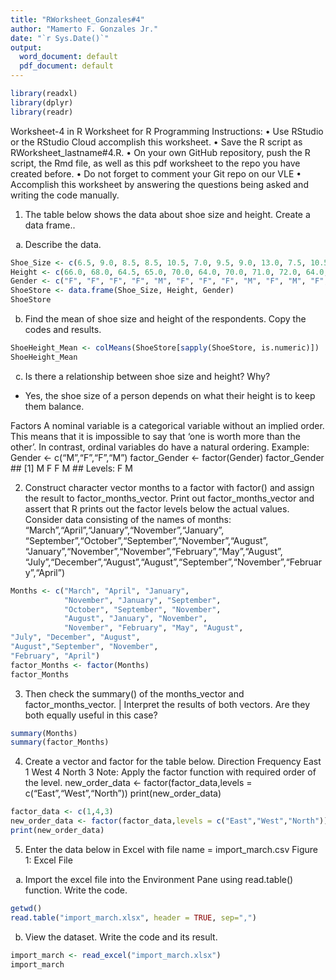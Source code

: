 ```yaml
---
title: "RWorksheet_Gonzales#4"
author: "Mamerto F. Gonzales Jr."
date: "`r Sys.Date()`"
output:
  word_document: default
  pdf_document: default
---
```


```R
library(readxl)
library(dplyr)
library(readr)
```

Worksheet-4 in R
Worksheet for R Programming
Instructions:
• Use RStudio or the RStudio Cloud accomplish this worksheet.
• Save the R script as RWorksheet_lastname#4.R.
• On your own GitHub repository, push the R script, the Rmd file, as well as this
pdf worksheet to the repo you have created before.
• Do not forget to comment your Git repo on our VLE
• Accomplish this worksheet by answering the questions being asked and writing
the code manually.

1. The table below shows the data about shoe size and height. Create a data frame..
a. Describe the data.

```r
Shoe_Size <- c(6.5, 9.0, 8.5, 8.5, 10.5, 7.0, 9.5, 9.0, 13.0, 7.5, 10.5, 8.5, 12.0, 10.5, 13.0, 11.5, 8.5, 5.0, 10.0, 6.5, 7.5, 8.5, 10.5, 8.5, 10.5, 11.0, 9.0, 13.0)
Height <- c(66.0, 68.0, 64.5, 65.0, 70.0, 64.0, 70.0, 71.0, 72.0, 64.0, 74.5, 67.0, 71.0, 71.0, 77.0, 72.0, 59.0, 62.0, 72.0, 66.0, 64.0, 67.0, 73.0, 69.0, 72.0, 70.0, 69.0, 70.0)
Gender <- c("F", "F", "F", "F", "M", "F", "F", "F", "M", "F", "M", "F", "M", "M", "M", "M", "F", "F", "M", "F", "F", "M", "M", "F", "M", "M", "M", "M")
ShoeStore <- data.frame(Shoe_Size, Height, Gender)
ShoeStore
```

b. Find the mean of shoe size and height of the respondents.
Copy the codes and results.

```R
ShoeHeight_Mean <- colMeans(ShoeStore[sapply(ShoeStore, is.numeric)])
ShoeHeight_Mean
```

c. Is there a relationship between shoe size and height? Why?

- Yes, the shoe size of a person depends on what their height is to keep them balance.

Factors
A nominal variable is a categorical variable without an implied order. This
means that it is impossible to say that ‘one is worth more than the other’.
In contrast, ordinal variables do have a natural ordering.
Example:
Gender <- c("M","F","F","M")
factor_Gender <- factor(Gender)
factor_Gender
## [1] M F F M
## Levels: F M

2. Construct character vector months to a factor with factor() and assign the result to
factor_months_vector. Print out factor_months_vector and assert that R prints out
the factor levels below the actual values.
Consider data consisting of the names of months:
"March","April","January","November","January",
"September","October","September","November","August",
"January","November","November","February","May","August",
"July","December","August","August","September","November","February","April")

```R
Months <- c("March", "April", "January", 
            "November", "January", "September", 
            "October", "September", "November",
            "August", "January", "November", 
            "November", "February", "May", "August",
"July", "December", "August",
"August","September", "November", 
"February", "April")
factor_Months <- factor(Months)
factor_Months
```

3. Then check the summary() of the months_vector and factor_months_vector. |
Interpret the results of both vectors. Are they both equally useful in this case?

```R
summary(Months)
summary(factor_Months)
```

4. Create a vector and factor for the table below.
Direction Frequency
East 1
West 4
North 3
Note: Apply the factor function with required order of the level.
new_order_data <- factor(factor_data,levels = c("East","West","North"))
print(new_order_data)

```R
factor_data <- c(1,4,3)
new_order_data <- factor(factor_data,levels = c("East","West","North"))
print(new_order_data)
```

5. Enter the data below in Excel with file name = import_march.csv
Figure 1: Excel File
a. Import the excel file into the Environment Pane using read.table() function.
Write the code.

```R
getwd()
read.table("import_march.xlsx", header = TRUE, sep=",")
```

b. View the dataset. Write the code and its result.

```R
import_march <- read_excel("import_march.xlsx")
import_march
```
